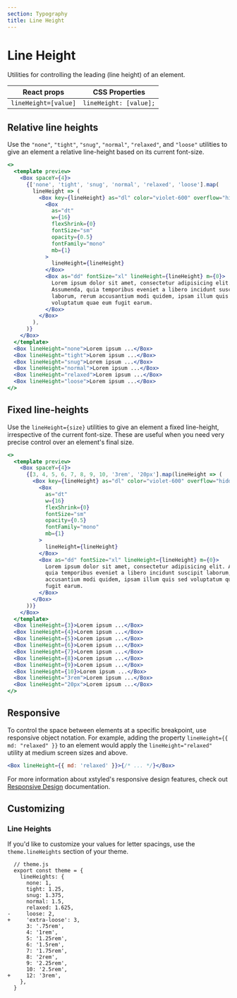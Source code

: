 ```yaml
---
section: Typography
title: Line Height
---
```


# Line Height

Utilities for controlling the leading (line height) of an element.

| React props          | CSS Properties         |
| -------------------- | ---------------------- |
| `lineHeight=[value]` | `lineHeight: [value];` |

## Relative line heights

Use the `"none"`, `"tight"`, `"snug"`, `"normal"`, `"relaxed"`, and `"loose"` utilities to give an element a relative line-height based on its current font-size.

```jsx preview
<>
  <template preview>
    <Box spaceY={4}>
      {['none', 'tight', 'snug', 'normal', 'relaxed', 'loose'].map(
        lineHeight => (
          <Box key={lineHeight} as="dl" color="violet-600" overflow="hidden">
            <Box
              as="dt"
              w={16}
              flexShrink={0}
              fontSize="sm"
              opacity={0.5}
              fontFamily="mono"
              mb={1}
            >
              lineHeight={lineHeight}
            </Box>
            <Box as="dd" fontSize="xl" lineHeight={lineHeight} m={0}>
              Lorem ipsum dolor sit amet, consectetur adipisicing elit.
              Assumenda, quia temporibus eveniet a libero incidunt suscipit
              laborum, rerum accusantium modi quidem, ipsam illum quis sed
              voluptatum quae eum fugit earum.
            </Box>
          </Box>
        ),
      )}
    </Box>
  </template>
  <Box lineHeight="none">Lorem ipsum ...</Box>
  <Box lineHeight="tight">Lorem ipsum ...</Box>
  <Box lineHeight="snug">Lorem ipsum ...</Box>
  <Box lineHeight="normal">Lorem ipsum ...</Box>
  <Box lineHeight="relaxed">Lorem ipsum ...</Box>
  <Box lineHeight="loose">Lorem ipsum ...</Box>
</>
```

## Fixed line-heights

Use the `lineHeight={size}` utilities to give an element a fixed line-height, irrespective of the current font-size. These are useful when you need very precise control over an element's final size.

```jsx preview
<>
  <template preview>
    <Box spaceY={4}>
      {[3, 4, 5, 6, 7, 8, 9, 10, '3rem', '20px'].map(lineHeight => (
        <Box key={lineHeight} as="dl" color="violet-600" overflow="hidden">
          <Box
            as="dt"
            w={16}
            flexShrink={0}
            fontSize="sm"
            opacity={0.5}
            fontFamily="mono"
            mb={1}
          >
            lineHeight={lineHeight}
          </Box>
          <Box as="dd" fontSize="xl" lineHeight={lineHeight} m={0}>
            Lorem ipsum dolor sit amet, consectetur adipisicing elit. Assumenda,
            quia temporibus eveniet a libero incidunt suscipit laborum, rerum
            accusantium modi quidem, ipsam illum quis sed voluptatum quae eum
            fugit earum.
          </Box>
        </Box>
      ))}
    </Box>
  </template>
  <Box lineHeight={3}>Lorem ipsum ...</Box>
  <Box lineHeight={4}>Lorem ipsum ...</Box>
  <Box lineHeight={5}>Lorem ipsum ...</Box>
  <Box lineHeight={6}>Lorem ipsum ...</Box>
  <Box lineHeight={7}>Lorem ipsum ...</Box>
  <Box lineHeight={8}>Lorem ipsum ...</Box>
  <Box lineHeight={9}>Lorem ipsum ...</Box>
  <Box lineHeight={10}>Lorem ipsum ...</Box>
  <Box lineHeight="3rem">Lorem ipsum ...</Box>
  <Box lineHeight="20px">Lorem ipsum ...</Box>
</>
```

## Responsive

To control the space between elements at a specific breakpoint, use responsive object notation. For example, adding the property `lineHeight={{ md: "relaxed" }}` to an element would apply the `lineHeight="relaxed"` utility at medium screen sizes and above.

```jsx
<Box lineHeight={{ md: 'relaxed' }}>{/* ... */}</Box>
```

For more information about xstyled's responsive design features, check out [Responsive Design](@TODO-link) documentation.

## Customizing

### Line Heights

If you'd like to customize your values for letter spacings, use the `theme.lineHeights` section of your theme.

```diffjs
  // theme.js
  export const theme = {
    lineHeights: {
      none: 1,
      tight: 1.25,
      snug: 1.375,
      normal: 1.5,
      relaxed: 1.625,
-     loose: 2,
+     'extra-loose': 3,
      3: '.75rem',
      4: '1rem',
      5: '1.25rem',
      6: '1.5rem',
      7: '1.75rem',
      8: '2rem',
      9: '2.25rem',
      10: '2.5rem',
+     12: '3rem',
    },
  }
```
